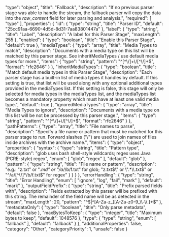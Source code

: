   "type": "object",
  "title": "Fallback",
  "description": "If no previous parser stage was able to handle the stream, the fallback parser will copy the data into the _raw_content_ field for later parsing and analysis.",
  "required": [
    "type"
  ],
  "properties": {
    "id": {
      "type": "string",
      "title": "Parser ID",
      "default": "25cc91aa-6690-4d5d-8d31-7aa83801447a"
    },
    "label": {
      "type": "string",
      "title": "Label",
      "description": "A label for this Parser Stage",
      "maxLength": 255
    },
    "enabled": {
      "type": "boolean",
      "title": "Enable this Parser Stage",
      "default": true
    },
    "mediaTypes": {
      "type": "array",
      "title": "Media Types to match",
      "description": "Documents with a media type on this list will be matched by this parser stage. See inheritMediaTypes / use default media types for more.",
      "items": {
        "type": "string",
        "pattern": "^[^\\/]+\\/[^\\/]+$",
        "format": "rfc2646"
      }
    },
    "inheritMediaTypes": {
      "type": "boolean",
      "title": "Match default media types in this Parser Stage",
      "description": "Each parser stage has a built-in list of media types it handles by default. If this setting is true, that list will be used along with any optional additional types provided in the mediaTypes list. If this setting is false, this stage will only be selected for media types in the mediaTypes list, and the mediaTypes list becomes a mandatory property which must have at least one valid media type.",
      "default": true
    },
    "ignoredMediaTypes": {
      "type": "array",
      "title": "Media Types to ignore",
      "description": "Documents with a media type on this list will be not be processed by this parser stage.",
      "items": {
        "type": "string",
        "pattern": "^[^\\/]+\\/[^\\/]+$",
        "format": "rfc2646"
      }
    },
    "pathPatterns": {
      "type": "array",
      "title": "File names to parse",
      "description": "Specify a file name or pattern that must be matched for this parser stage to run. Forward slashes (\"/\") are used to join names of files inside archives with the archive name.",
      "items": {
        "type": "object",
        "properties": {
          "syntax": {
            "type": "string",
            "title": "Pattern type",
            "description": "glob uses bash shell-style wildcards; regex uses Java (PCRE-style) regex",
            "enum": [
              "glob",
              "regex"
            ],
            "default": "glob"
          },
          "pattern": {
            "type": "string",
            "title": "File name or pattern",
            "description": "e.g.: \"z.txt\" or \"*.md\" or \"/a/*/b/f.txt\" for glob; \"z.txt$\" or \".*\\.txt$\" or \"^/a/[^\\/]*/b/f.txt$\" for regex"
          }
        }
      }
    },
    "errorHandling": {
      "type": "string",
      "title": "Error Handling",
      "enum": [
        "ignore",
        "log",
        "fail",
        "mark"
      ],
      "default": "mark"
    },
    "outputFieldPrefix": {
      "type": "string",
      "title": "Prefix parsed fields with",
      "description": "Fields extracted by this parser will be prefixed with this string. The remainder of the field name will be as detected in the stream",
      "maxLength": 20,
      "pattern": "^$|^[A-Za-z_][A-Za-z0-9_\\-\\.]+$"
    },
    "metadataOnly": {
      "type": "boolean",
      "title": "Only parse metadata",
      "default": false
    },
    "maxBytesToKeep": {
      "type": "integer",
      "title": "Maximum bytes to keep",
      "default": 1048576
    },
    "type": {
      "type": "string",
      "enum": [
        "fallback"
      ],
      "default": "fallback"
    }
  },
  "additionalProperties": false,
  "category": "Other",
  "categoryPriority": 1,
  "unsafe": false
}
